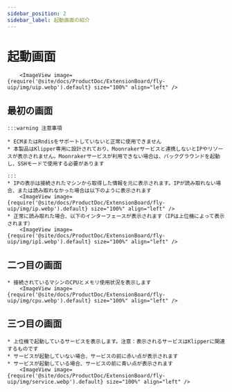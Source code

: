 ```yaml
---
sidebar_position: 2
sidebar_label: 起動画面の紹介
---
```


# 起動画面

        <ImageView image={require('@site/docs/ProductDoc/ExtensionBoard/fly-uip/img/uip.webp').default} size="100%" align="left" />

## 最初の画面
    :::warning 注意事項

    * ECMまたはRndisをサポートしていないと正常に使用できません
    * 本製品はKlipper専用に設計されており、Moonrakerサービスと連携しないとIPやリソースが表示されません。Moonrakerサービスが利用できない場合は、バックグラウンドを起動し、SSHモードで使用する必要があります
    
    :::
    * IPの表示は接続されたマシンから取得した情報を元に表示されます。IPが読み取れない場合、または読み取れなかった場合は以下のように表示されます
        <ImageView image={require('@site/docs/ProductDoc/ExtensionBoard/fly-uip/img/ip.webp').default} size="100%" align="left" />
    * 正常に読み取れた場合、以下のインターフェースが表示されます（IPは上位機によって表示されます）
        <ImageView image={require('@site/docs/ProductDoc/ExtensionBoard/fly-uip/img/ip1.webp').default} size="100%" align="left" />

## 二つ目の画面

    * 接続されているマシンのCPUとメモリ使用状況を表示します
        <ImageView image={require('@site/docs/ProductDoc/ExtensionBoard/fly-uip/img/cpu.webp').default} size="100%" align="left" />

## 三つ目の画面

    * 上位機で起動しているサービスを表示します。注意：表示されるサービスはKlipperに関連するものです
    * サービスが起動していない場合、サービスの前に赤い点が表示されます
    * サービスが起動している場合、サービスの前に青い点が表示されます
        <ImageView image={require('@site/docs/ProductDoc/ExtensionBoard/fly-uip/img/service.webp').default} size="100%" align="left" />

